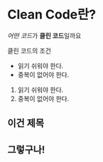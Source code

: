 
# Clean Code란?

*어떤 코드*가 **클린 코드**일까요

클린 코드의 조건

- 읽기 쉬워야 한다.
- 중복이 없어야 한다.

1. 읽기 쉬워야 한다.
2. 중복이 없어야 한다.

## 이건 제목

<div>
  <h2 className={cn("text-2xl", "font-bold")}>그렇구나!</h2>
</div>
